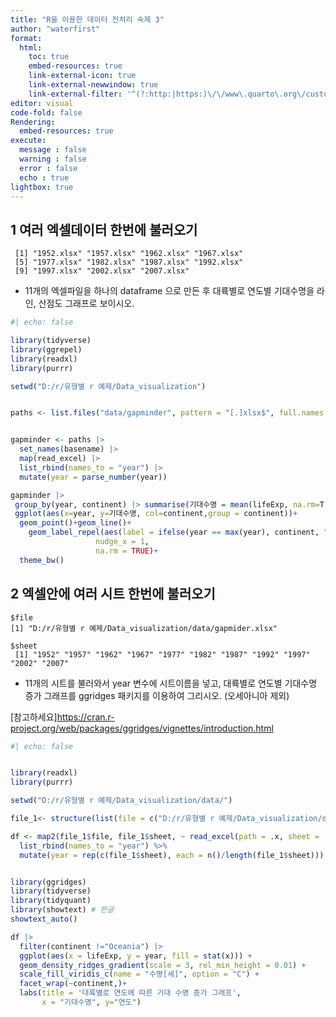 ```yaml
---
title: "R을 이용한 데이터 전처리 숙제 3"
author: "waterfirst"
format:
  html:
    toc: true
    embed-resources: true
    link-external-icon: true
    link-external-newwindow: true
    link-external-filter: '^(?:http:|https:)\/\/www\.quarto\.org\/custom'
editor: visual
code-fold: false
Rendering:
  embed-resources: true
execute:
  message : false
  warning : false
  error : false
  echo : true
lightbox: true
---
```




## 1 여러 엑셀데이터 한번에 불러오기

```
 [1] "1952.xlsx" "1957.xlsx" "1962.xlsx" "1967.xlsx"
 [5] "1977.xlsx" "1982.xlsx" "1987.xlsx" "1992.xlsx"
 [9] "1997.xlsx" "2002.xlsx" "2007.xlsx"
```
 
-  11개의 엑셀파일을 하나의 dataframe 으로 만든 후 대륙별로 연도별 기대수명을 라인, 산점도 그래프로 보이시오. 

```r
#| echo: false

library(tidyverse)
library(ggrepel)
library(readxl)
library(purrr)

setwd("D:/r/유형별 r 예제/Data_visualization")


paths <- list.files("data/gapminder", pattern = "[.]xlsx$", full.names = TRUE)


gapminder <- paths |> 
  set_names(basename) |> 
  map(read_excel) |> 
  list_rbind(names_to = "year") |> 
  mutate(year = parse_number(year))

gapminder |> 
 group_by(year, continent) |> summarise(기대수명 = mean(lifeExp, na.rm=T)) |> 
 ggplot(aes(x=year, y=기대수명, col=continent,group = continent))+
  geom_point()+geom_line()+
    geom_label_repel(aes(label = ifelse(year == max(year), continent, "")),
                   nudge_x = 1,
                   na.rm = TRUE)+
  theme_bw()

```

 


## 2 엑셀안에 여러 시트 한번에 불러오기

```
$file
[1] "D:/r/유형별 r 예제/Data_visualization/data/gapmider.xlsx"

$sheet
 [1] "1952" "1957" "1962" "1967" "1977" "1982" "1987" "1992" "1997" "2002" "2007"
```

-  11개의 시트를 불러와서 year 변수에 시트이름을 넣고, 대륙별로 연도별 기대수명 증가 그래프를 ggridges 패키지를 이용하여 그리시오. (오세아니아 제외)


[참고하세요]<https://cran.r-project.org/web/packages/ggridges/vignettes/introduction.html>

```r
#| echo: false


library(readxl)
library(purrr)

setwd("D:/r/유형별 r 예제/Data_visualization/data/")

file_1<- structure(list(file = c("D:/r/유형별 r 예제/Data_visualization/data/gapmider.xlsx"), sheet = excel_sheets("gapmider.xlsx")))

df <- map2(file_1$file, file_1$sheet, ~ read_excel(path = .x, sheet = .y, range = "A1:E143")) %>%
  list_rbind(names_to = "year") %>%
  mutate(year = rep(c(file_1$sheet), each = n()/length(file_1$sheet)))


library(ggridges)
library(tidyverse)
library(tidyquant)
library(showtext) # 한글
showtext_auto()

df |> 
  filter(continent !="Oceania") |> 
  ggplot(aes(x = lifeExp, y = year, fill = stat(x))) +
  geom_density_ridges_gradient(scale = 3, rel_min_height = 0.01) +
  scale_fill_viridis_c(name = "수명[세]", option = "C") +
  facet_wrap(~continent,)+
  labs(title = '대륙별로 연도에 따른 기대 수명 증가 그래프',
       x = "기대수명", y="연도")


```
